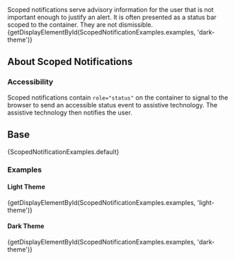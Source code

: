 
<div className="lead doc">
  Scoped notifications serve advisory information for the user that is not important enough to justify an alert. It is often presented as a status bar scoped to the container. They are not dismissible.
</div>

<CodeView exampleOnly>
  {getDisplayElementById(ScopedNotificationExamples.examples, 'dark-theme')}
</CodeView>

## About Scoped Notifications

### Accessibility

Scoped notifications contain `role="status"` on the container to signal to the browser to send an accessible status event to assistive technology. The assistive technology then notifies the user.

## Base

<CodeView>
  {ScopedNotificationExamples.default}
</CodeView>

### Examples

#### Light Theme

<CodeView>
  {getDisplayElementById(ScopedNotificationExamples.examples, 'light-theme')}
</CodeView>

#### Dark Theme

<CodeView>
  {getDisplayElementById(ScopedNotificationExamples.examples, 'dark-theme')}
</CodeView>
